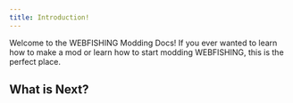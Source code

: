 ```yaml
---
title: Introduction!
---
```


Welcome to the WEBFISHING Modding Docs!
If you ever wanted to learn how to make a mod or learn how to start modding WEBFISHING, this is the perfect place.

## What is Next?

<Cards>
  <Card title="Get Started" href="docs/setup/get_started" />
</Cards>
